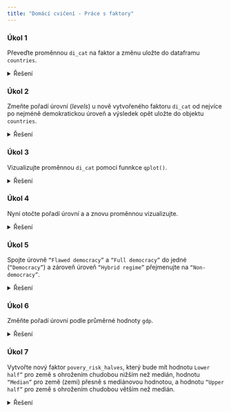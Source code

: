 ```yaml
---
title: "Domácí cvičení - Práce s faktory"
---
```


### Úkol 1

Převeďte proměnnou `di_cat` na faktor a změnu uložte do dataframu `countries`.

<details>
<summary>Řešení</summary>
``` r
countries <- countries %>% 
  mutate(di_cat = as_factor(di_cat))
```
</details>

### Úkol 2

Zmeňte pořadí úrovní (*levels*) u nově vytvořeného faktoru `di_cat` od nejvíce po nejméně demokratickou úroveň a výsledek opět uložte do objektu `countries`.

<details>
<summary>Řešení</summary>
``` r
countries <- countries %>% 
  mutate(di_cat = fct_relevel(di_cat, "Full democracy", "Flawed democracy", "Hybrid regime"))
```
</details>

### Úkol 3

Vizualizujte proměnnou `di_cat` pomocí funnkce `qplot()`.

<details>
<summary>Řešení</summary>
``` r
qplot(x = di_cat, data = countries)
```
</details>

### Úkol 4

Nyní otočte pořadí úrovní a a znovu proměnnou vizualizujte.

<details>
<summary>Řešení</summary>
``` r
countries %>% 
  mutate(di_cat = fct_rev(di_cat)) %>% 
  qplot(x = di_cat)
```
</details>

### Úkol 5

Spojte úrovně `“Flawed democracy”` a `“Full democracy”` do jedné (`“Democracy”`) a zároveň úroveň `“Hybrid regime”` přejmenujte na `“Non-democracy”`.

<details>
<summary>Řešení</summary>
``` r
countries %>% 
  mutate(di_cat = fct_collapse(di_cat, 
                               "Democracy" = c ("Flawed democracy", "Full democracy"),
                               "Non-democracy" = "Hybrid regime"))
```
</details>

### Úkol 6

Změňte pořadí úrovní podle průměrné hodnoty `gdp`.

<details>
<summary>Řešení</summary>
``` r
countries %>% 
  mutate(di_cat = fct_reorder(.f = di_cat, 
                              .x = gdp, 
                              .fun = mean, 
                              na.rm=TRUE))
```
</details>

### Úkol 7

Vytvořte nový faktor `povery_risk_halves`, který bude mít hodnotu `Lower half”` pro země s ohrožením chudobou nižším než medián, hodnotu `“Median”` pro země (zemi) přesně s mediánovou hodnotou, a hodnotu `“Upper half”` pro země s ohrožením chudobou větším než medián.

<details>
<summary>Řešení</summary>
``` r
countries %>% 
  mutate(poverty_risk_halves = case_when(poverty_risk < median(poverty_risk, na.rm=TRUE) ~ "Lower half",
                                         poverty_risk == median(poverty_risk, na.rm=TRUE) ~ "Median",
                                         poverty_risk > median(poverty_risk, na.rm=TRUE) ~ "Upper half"),
         poverty_risk_halves = as.factor(poverty_risk_halves))
```
</details>
